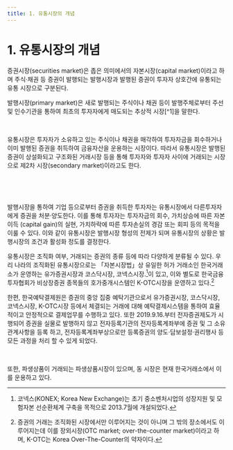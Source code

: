 ```yaml
---
title: 1. 유통시장의 개념
---
```

# 1. 유통시장의 개념
증권시장(securities market)은 좁은 의미에서의 자본시장(capital market)이라고 하며 주식·채권 등 증권이 발행되는 발행시장과 발행된 증권이 투자자 상호간에 유통되는 유통 시장으로 구분된다.

<TabView>
<TabPanel header="발행시장" >
  발행시장(primary market)은 새로 발행되는 주식이나 채권 등이 발행주체로부터 주선 및 인수기관을 통하여 최초의 투자자에게 매도되는 추상적 시장[^1]을 말한다.

  <GCenterImg src ="/fs/6210_1.png" width ="500" /><br/>

  [^1]: 이러한 발행시장은 일정한 장소를 필요로 하는 것이 아니므로 추상적 시장이라고 한다.

</TabPanel>
<TabPanel header="유통시장" >
  유통시장은 투자자가 소유하고 있는 주식이나 채권을 매각하여 투자자금을 회수하거나 이미 발행된 증권을 취득하여 금융자산을 운용하는 시장이다. 따라서 유통시장은 발행된 증권이 상설화되고 구조화된 거래시장 등을 통해 투자자와 투자자 사이에 거래되는 시장으로 제2차 시장(secondary market)이라고도 한다.

  <GCenterImg src ="/fs/6210_1.png" width ="500" /><br/>

</TabPanel>
</TabView><br/>

발행시장을 통하여 기업 등으로부터 증권을 취득한 투자자는 유통시장에서 다른투자자에게 증권을 처분·양도한다. 이를 통해 투자자는 투자자금의 회수, 가치상승에 따른 자본이득 (capital gain)의 실현, 가치하락에 따른 투자손실의 경감 또는 회피 등의 목적을 이룰 수 있다. 이와 같이 유통시장은 발행시장 형성의 전제가 되며 유통시장의 상황은 발행시장의 조건과 활성화 정도를 결정한다.

유통시장은 조직화 여부, 거래되는 증권의 종류 등에 따라 다양하게 분류될 수 있다. 우리 나라의 조직화된 유통시장으로는 「자본시장법」상 유일한 허가 거래소인 한국거래소가 운영하는 유가증권시장과 코스닥시장, 코넥스시장.[^2]이 있고, 이와 별도로 한국금융투자협회가 비상장증권 종목들의 호가중개시스템인 K-OTC시장을 운영하고 있다.[^3]

[^2]: 코넥스(KONEX; Korea New Exchange)는 초기 중소벤처시업의 성장지원 및 모험자본 선순환체계 구축을 목적으로 2013.7월에 개설되었다.
[^3]: 증권의 거래는 조직화된 시장에서만 이루어지는 것이 아니며 그 밖의 장소에서도 이루어지는데 이를 장외시장(OTC market; over-the-counter market)이라고 하며, K-OTC는 Korea Over-The-Counter의 약자이다.

한편, 한국예탁결제원은 증권의 중앙 집중 예탁기관으로서 유가증권시장, 코스닥시장, 코넥스시장, K-OTC시장 등에서 체결되는 거래에 대해 예탁결제시스템을 통하여 효율적이고 안정적으로 결제업무를 수행하고 있다. 또한 2019.9.16.부터 전자증권제도가 시행되어 증권을 실물로 발행하지 않고 전자등록기관의 전자등록계좌부에 증권 및 그 소유관계사항을 등록 하고, 전자등록계좌부상으로만 등록증권의 양도·담보설정·권리행사 등 모든 과정을 처리 할 수 있게 되었다.

<GCenterImg src ="/fs/6210_2.png" width ="450" /><br/>

또한, 파생상품이 거래되는 파생상품시장이 있으며, 동 시장은 현재 한국거래소에서 이를 운용하고 있다.
